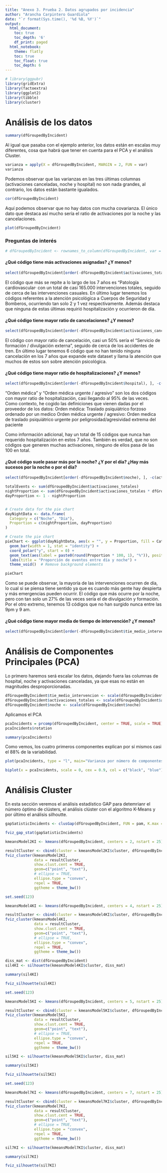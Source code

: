 ```yaml
---
title: "Anexo 3. Prueba 2. Datos agrupados por incidencia"
author: "Arancha Carpintero Guardiola"
date: "`r format(Sys.time(), '%d %B, %Y')`"
output:
  html_document:
    toc: true
    toc_depth: '6'
    df_print: paged
  html_notebook:
    theme: flatly
    toc: true
    toc_float: true
    toc_depth: 6
---
```


```r
# library(ggpubr)
library(gridExtra)
library(factoextra)
library(ggplot2)
library(tibble)
library(cluster)
```

# Análisis de los datos

```r
summary(dfGroupedByIncident)
```
Al igual que pasaba con el ejemplo anterior, los datos están en escalas muy diferentes, cosa que habrá que tener en cuenta para el PCA y el análisis Cluster.


```r
varianza = apply(X = dfGroupedByIncident, MARGIN = 2, FUN = var)
varianza
```
Podemos observar que las varianzas en las tres últimas columnas (activaciones canceladas, noche y hospital) no son nada grandes, al contrario, los datos están bastante igualados.

```r
cor(dfGroupedByIncident)
```
Aquí podemos observar que no hay datos con mucha covarianza. El único dato que destaca así mucho sería el ratio de activaciones por la noche y las cancelaciones.

```r
plot(dfGroupedByIncident)
```

### Preguntas de interés

```r
# dfGroupedByIncident <- rownames_to_column(dfGroupedByIncident, var = "codigo")
```

#### ¿Qué código tiene más activaciones asignadas? ¿Y menos?
```r
select(dfGroupedByIncident[order(-dfGroupedByIncident$activaciones_totales), ], -c(activaciones_canceladas, tie_medio_intervencion, noche, hospital))
```
El código que más se repite a lo largo de los 7 años es "Patología cardiovascular· con un total de casi 165.000 intervenciones totales, seguido de cerca de las intervenciones casuales. En último lugar tenemos los códigos referentes a la atención psicológica a Cuerpos de Seguridad y Bomberos, ocurriendo tan solo 2 y 1 vez respectivamente. Además destaca que ninguna de estas últimas requirió hospitalización y ocurrieron de día.

#### ¿Qué código tiene mayor ratio de cancelaciones? ¿Y menos?
```r
select(dfGroupedByIncident[order(-dfGroupedByIncident$activaciones_canceladas), ], -c(activaciones_totales, tie_medio_intervencion, noche, hospital))
```
El código con mayor ratio de cancelación, casi un 50% sería el "Servicio de formación / divulgación externa", seguido de cerca de los accidentes de tren. En último lugar tenemos 6 código que no han tenido ninguna cancelación en los 7 años que expande este dataset y llama la atención que muchos de estos son sobre atención psicológica.

#### ¿Qué código tiene mayor ratio de hospitalizaciones? ¿Y menos?
```r
select(dfGroupedByIncident[order(-dfGroupedByIncident$hospital), ], -c(activaciones_totales, tie_medio_intervencion, noche, activaciones_canceladas))
```
"Orden médica" y "Orden médica urgente / agresivo" son los dos códigos con mayor ratio de hospitalización, casi llegando al 95% de las veces. Como contexto, he cogido las definiciones que vienen dadas por el proveedor de los datos: 
Orden médica: Traslado psiquiátrico forzoso ordenado por un medico
Orden médica urgente / agresivo: Orden medica de traslado psiquiátrico urgente por peligrosidad/agresividad extrema del paciente

Como información adicional, hay un total de 15 códigos que nunca han requerido hospitalización en estos 7 años. También es verdad, que no son códigos que generen muchas activaciones, ninguno de ellos pasa de las 100 en total.

#### ¿Qué código suele pasar más por la noche? ¿Y por el día? ¿Hay más sucesos por la noche o por el día?
```r
select(dfGroupedByIncident[order(-dfGroupedByIncident$noche), ], -c(activaciones_totales, tie_medio_intervencion, hospital, activaciones_canceladas))
```
```r
totalEvents <- sum(dfGroupedByIncident$activaciones_totales)
nightProportion <- sum(dfGroupedByIncident$activaciones_totales * dfGroupedByIncident$noche) / totalEvents
dayProportion <- 1 - nightProportion


# Create data for the pie chart
dayNightData <- data.frame(
  Category = c("Noche", "Día"),
  Proportion = c(nightProportion, dayProportion)
)

# Create the pie chart
pieChart <- ggplot(dayNightData, aes(x = "", y = Proportion, fill = Category)) +
  geom_bar(width = 1, stat = "identity") +
  coord_polar("y", start = 0) +
  geom_text(aes(label = paste0(round(Proportion * 100, 1), "%")), position = position_stack(vjust = 0.5)) +
  labs(title = "Proporción de eventos entre día y noche") +
  theme_void()  # Remove background elements

pieChart
```
Como se puede observar, la mayoría de las intervenciones ocurren de día, lo cual si se piensa tiene sentido ya que es cuando más gente hay despierta y más emergencias pueden ocurrir. El código que más ocurre por la noche, pero con tan solo un 27% de las veces sería el de divulgación y formación. Por el otro extremo, tenemos 13 códigos que no han surgido nunca entre las 9pm y 9 am.


#### ¿Qué código tiene mayor media de tiempo de intervención? ¿Y menos?
```r
select(dfGroupedByIncident[order(-dfGroupedByIncident$tie_medio_intervencion), ], -c(activaciones_totales, noche, hospital, activaciones_canceladas))
```

# Análisis de Componentes Principales (PCA)
Lo primero haremos será escalar los datos, dejando fuera las columnas de hospital, noche y activaciones canceladas, ya que esas no están en magnitudes desproporcionadas.

```r
dfGroupedByIncident$tie_medio_intervencion <- scale(dfGroupedByIncident$tie_medio_intervencion)
dfGroupedByIncident$activaciones_totales <- scale(dfGroupedByIncident$activaciones_totales)
dfGroupedByIncident$noche <- scale(dfGroupedByIncident$noche)
```

Aplicamos el PCA

```r
pcaIncidents = prcomp(dfGroupedByIncident, center = TRUE, scale = TRUE)
pcaIncidents$rotation
```

```r
summary(pcaIncidents)
```
Como vemos, los cuatro primeros componentes explican por sí mismos casi el 88% de la variabilidad.

```r
plot(pcaIncidents, type = "l", main="Varianza por número de componentes")
```


```r
biplot(x = pcaIncidents, scale = 0, cex = 0.9, col = c("black", "blue"))
```

# Análisis Cluster
En esta sección veremos el análisis estadístico GAP para detemrianr el número óptimo de clústers, el análisis clúster con el algoritmo K-Means y por último el análisis silhoutte.


```r
gapSatisticIncidents <- clusGap(dfGroupedByIncident, FUN = pam, K.max = 10, B = 50)

fviz_gap_stat(gapSatisticIncidents)
```

```r
kmeansModel2KI <- kmeans(dfGroupedByIncident, centers = 2, nstart = 25)

resultCluster <- cbind(cluster = kmeansModel2KI$cluster, dfGroupedByIncident)
fviz_cluster(kmeansModel2KI,
             data = resultCluster,
             show.clust.cent = TRUE,
             geom=c("point", "text"),
             # ellipse = TRUE,
             ellipse.type = "convex",
             repel = TRUE,
             ggtheme = theme_bw())
```
```r
set.seed(123)

kmeansModel4KI <- kmeans(dfGroupedByIncident, centers = 4, nstart = 25)

resultCluster <- cbind(cluster = kmeansModel4KI$cluster, dfGroupedByIncident)
fviz_cluster(kmeansModel4KI,
             data = resultCluster,
             show.clust.cent = TRUE,
             geom=c("point", "text"),
             # ellipse = TRUE,
             ellipse.type = "convex",
             repel = TRUE,
             ggtheme = theme_bw())
```

```r
diss_mat <- dist(dfGroupedByIncident)
sil4KI <- silhouette(kmeansModel4KI$cluster, diss_mat)

summary(sil4KI)
```

```r
fviz_silhouette(sil4KI)
```


```r
set.seed(123)

kmeansModel5KI <- kmeans(dfGroupedByIncident, centers = 5, nstart = 25)

resultCluster <- cbind(cluster = kmeansModel5KI$cluster, dfGroupedByIncident)
fviz_cluster(kmeansModel5KI,
             data = resultCluster,
             show.clust.cent = TRUE,
             geom=c("point", "text"),
             # ellipse = TRUE,
             ellipse.type = "convex",
             repel = TRUE,
             ggtheme = theme_bw())
```

```r
sil5KI <- silhouette(kmeansModel5KI$cluster, diss_mat)

summary(sil5KI)
```

```r
fviz_silhouette(sil5KI)
```

```r
set.seed(123)

kmeansModel7KI <- kmeans(dfGroupedByIncident, centers = 7, nstart = 25)

resultCluster <- cbind(cluster = kmeansModel7KI$cluster, dfGroupedByIncident)
fviz_cluster(kmeansModel7KI,
             data = resultCluster,
             show.clust.cent = TRUE,
             geom=c("point", "text"),
             # ellipse = TRUE,
             ellipse.type = "convex",
             repel = TRUE,
             ggtheme = theme_bw())
```

```r
sil7KI <- silhouette(kmeansModel7KI$cluster, diss_mat)

summary(sil7KI)
```

```r
fviz_silhouette(sil7KI)
```


